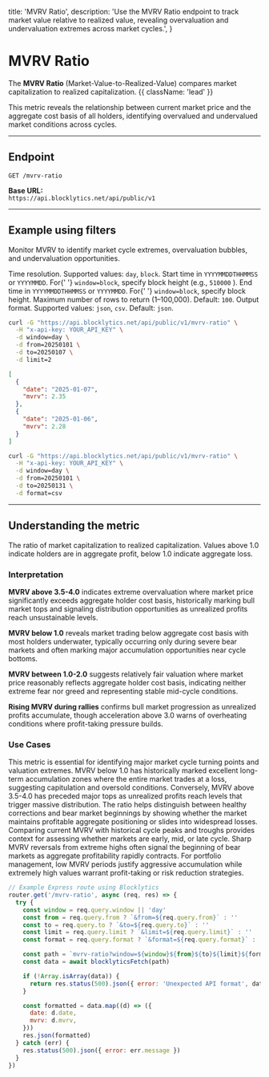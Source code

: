   title: 'MVRV Ratio',
  description:
    'Use the MVRV Ratio endpoint to track market value relative to realized value, revealing overvaluation and undervaluation extremes across market cycles.',
}

# MVRV Ratio

The **MVRV Ratio** (Market-Value-to-Realized-Value) compares market capitalization to realized capitalization. {{ className: 'lead' }}

This metric reveals the relationship between current market price and the aggregate cost basis of all holders, identifying overvalued and undervalued market conditions across cycles.

---

## Endpoint

`GET /mvrv-ratio`

**Base URL:**  
`https://api.blocklytics.net/api/public/v1`

---

## Example using filters

<Row>
  <Col>

Monitor MVRV to identify market cycle extremes, overvaluation bubbles, and undervaluation opportunities.

<Properties>
  <Property name="window" type="string">
    Time resolution. Supported values: <code>day</code>, <code>block</code>.
  </Property>
  <Property name="from" type="string">
    Start time in <code>YYYYMMDDTHHMMSS</code> or <code>YYYYMMDD</code>. For{' '}
    <code>window=block</code>, specify block height (e.g., <code>510000</code>
    ).
  </Property>
  <Property name="to" type="string">
    End time in <code>YYYYMMDDTHHMMSS</code> or <code>YYYYMMDD</code>. For{' '}
    <code>window=block</code>, specify block height.
  </Property>
  <Property name="limit" type="integer">
    Maximum number of rows to return (1–100,000). Default: <code>100</code>.
  </Property>
  <Property name="format" type="string">
    Output format. Supported values: <code>json</code>, <code>csv</code>.
    Default: <code>json</code>.
  </Property>
</Properties>

  </Col>
  <Col>

```bash {title="Requesting MVRV Ratio data"}
curl -G "https://api.blocklytics.net/api/public/v1/mvrv-ratio" \
  -H "x-api-key: YOUR_API_KEY" \
  -d window=day \
  -d from=20250101 \
  -d to=20250107 \
  -d limit=2
```

```json {title="Sample JSON response"}
[
  {
    "date": "2025-01-07",
    "mvrv": 2.35
  },
  {
    "date": "2025-01-06",
    "mvrv": 2.28
  }
]
```

```bash {title="Exporting as CSV"}
curl -G "https://api.blocklytics.net/api/public/v1/mvrv-ratio" \
  -H "x-api-key: YOUR_API_KEY" \
  -d window=day \
  -d from=20250101 \
  -d to=20250131 \
  -d format=csv
```

  </Col>
</Row>

---

## Understanding the metric

<Row>
  <Col>

<Properties>
  <Property name="mvrv" type="number">
    The ratio of market capitalization to realized capitalization. Values above
    1.0 indicate holders are in aggregate profit, below 1.0 indicate aggregate
    loss.
  </Property>
</Properties>

### Interpretation

**MVRV above 3.5-4.0** indicates extreme overvaluation where market price significantly exceeds aggregate holder cost basis, historically marking bull market tops and signaling distribution opportunities as unrealized profits reach unsustainable levels.

**MVRV below 1.0** reveals market trading below aggregate cost basis with most holders underwater, typically occurring only during severe bear markets and often marking major accumulation opportunities near cycle bottoms.

**MVRV between 1.0-2.0** suggests relatively fair valuation where market price reasonably reflects aggregate holder cost basis, indicating neither extreme fear nor greed and representing stable mid-cycle conditions.

**Rising MVRV during rallies** confirms bull market progression as unrealized profits accumulate, though acceleration above 3.0 warns of overheating conditions where profit-taking pressure builds.

### Use Cases

This metric is essential for identifying major market cycle turning points and valuation extremes. MVRV below 1.0 has historically marked excellent long-term accumulation zones where the entire market trades at a loss, suggesting capitulation and oversold conditions. Conversely, MVRV above 3.5-4.0 has preceded major tops as unrealized profits reach levels that trigger massive distribution. The ratio helps distinguish between healthy corrections and bear market beginnings by showing whether the market maintains profitable aggregate positioning or slides into widespread losses. Comparing current MVRV with historical cycle peaks and troughs provides context for assessing whether markets are early, mid, or late cycle. Sharp MVRV reversals from extreme highs often signal the beginning of bear markets as aggregate profitability rapidly contracts. For portfolio management, low MVRV periods justify aggressive accumulation while extremely high values warrant profit-taking or risk reduction strategies.

  </Col>
  <Col>

```js {title="Node.js (Express) example"}
// Example Express route using Blocklytics
router.get('/mvrv-ratio', async (req, res) => {
  try {
    const window = req.query.window || 'day'
    const from = req.query.from ? `&from=${req.query.from}` : ''
    const to = req.query.to ? `&to=${req.query.to}` : ''
    const limit = req.query.limit ? `&limit=${req.query.limit}` : ''
    const format = req.query.format ? `&format=${req.query.format}` : ''

    const path = `mvrv-ratio?window=${window}${from}${to}${limit}${format}`
    const data = await blocklyticsFetch(path)

    if (!Array.isArray(data)) {
      return res.status(500).json({ error: 'Unexpected API format', data })
    }

    const formatted = data.map((d) => ({
      date: d.date,
      mvrv: d.mvrv,
    }))
    res.json(formatted)
  } catch (err) {
    res.status(500).json({ error: err.message })
  }
})
```

  </Col>
</Row>

